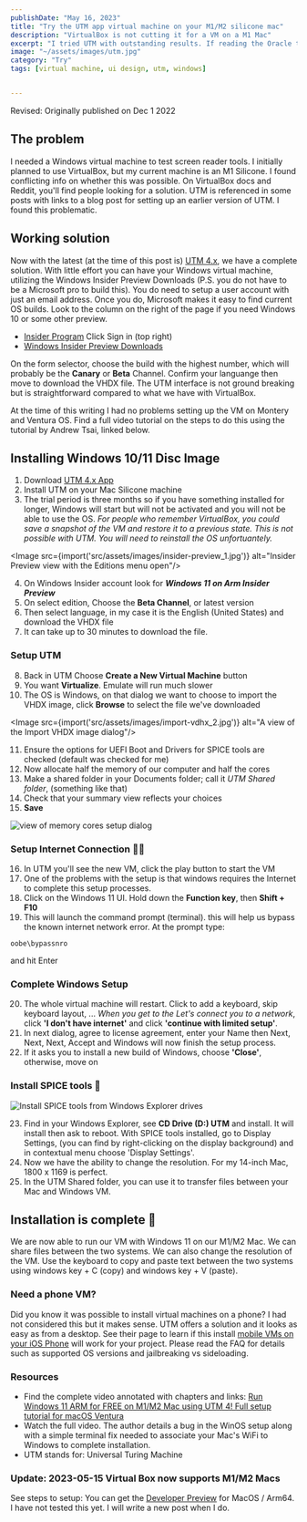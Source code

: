 ```yaml
---
publishDate: "May 16, 2023"
title: "Try the UTM app virtual machine on your M1/M2 silicone mac"
description: "VirtualBox is not cutting it for a VM on a M1 Mac"
excerpt: "I tried UTM with outstanding results. If reading the Oracle tech docs is confusing and exhausting check out this new VM platform with a clean UI."
image: "~/assets/images/utm.jpg"
category: "Try"
tags: [virtual machine, ui design, utm, windows]


---
```


Revised: Originally published on Dec 1 2022
## The problem

I needed a Windows virtual machine to test screen reader tools. I initially planned to use VirtualBox, but my current machine is an M1 Silicone. I found conflicting info on whether this was possible. On VirtualBox docs and Reddit, you'll find people looking for a solution. UTM is referenced in some posts with links to a blog post for setting up an earlier version of UTM. I found this problematic.

## Working solution

Now with the latest (at the time of this post is) [UTM 4.x](https://mac.getutm.app/), we have a complete solution. With little effort you can have your Windows virtual machine, utilizing the Windows Insider Preview Downloads (P.S. you do not have to be a Microsoft pro to build this). You do need to setup a user account with just an email address. Once you do, Microsoft makes it easy to find current OS builds. Look to the column on the right of the page if you need Windows 10 or some other preview.

- [Insider Program](https://www.microsoft.com/en-us/software-download/windowsinsiderpreviewarm64?lc=1033) Click Sign in (top right)
- [Windows Insider Preview Downloads](https://www.microsoft.com/en-us/software-download/windowsinsiderpreviewarm64?lc=1033&wa=wsignin1.0)

On the form selector, choose the build with the highest number, which will probably be the **Canary** or **Beta** Channel. Confirm your languange then move to download the VHDX file. The UTM interface is not ground breaking but is straightforward compared to what we have with VirtualBox.

At the time of this writing I had no problems setting up the VM on Montery and Ventura OS. Find a full video tutorial on the steps to do this using the tutorial by Andrew Tsai, linked below. 

## Installing Windows 10/11 Disc Image

1. Download [UTM 4.x App](https://mac.getutm.app/)
2. Install UTM on your Mac Silicone machine
3. The trial period is three months so if you have something installed for longer, Windows will start but will not be activated and you will not be able to use the OS. 
_For people who remember VirtualBox, you could save a snapshot of the VM and restore it to a previous state. This is not possible with UTM. You will need to reinstall the OS unfortuantely._

<Image src={import('src/assets/images/insider-preview_1.jpg')} alt="Insider Preview view with the Editions menu open"/>

4. On Windows Insider account look for _**Windows 11 on Arm Insider Preview**_
5. On select edition, Choose the **Beta Channel**, or latest version 
6. Then select language, in my case it is the English (United States) and download the VHDX file
7. It can take up to 30 minutes to download the file.

### Setup UTM

8. Back in UTM Choose **Create a New Virtual Machine** button
9. You want **Virtualize**. Emulate will run much slower
10. The OS is Windows, on that dialog we want to choose to import the VHDX image, click **Browse** to select the file we've downloaded

<Image src={import('src/assets/images/import-vdhx_2.jpg')} alt="A view of the Import VHDX image dialog"/>

11. Ensure the options for UEFI Boot and Drivers for SPICE tools are checked (default was checked for me)
12. Now allocate half the memory of our computer  and half the cores
13. Make a shared folder in your Documents folder; call it _UTM Shared folder_, (something like that)
14. Check that your summary view reflects your choices 
15. **Save**

![view of memory cores setup dialog](src/assets/images/mem-cores-setup_3.jpg)

### Setup Internet Connection 👋🏼
16. In UTM you'll see the new VM, click the play button to start the VM
17. One of the problems with the setup is that windows requires the Internet to complete this setup processes. 
18. Click on the Windows 11 UI. Hold down the **Function key**, then **Shift + F10**
19. This will launch the command prompt (terminal). this will help us bypass the known internet network error. At the prompt type: 
```
oobe\bypassnro
```
 and hit Enter

### Complete Windows Setup

20. The whole virtual machine will restart. Click to add a keyboard, skip keyboard layout, ... _When you get to the Let's connect you to a network_, click **'I don't have internet'** and click **'continue with limited setup'**.
21. In next dialog, agree to license agreement, enter your Name then Next, Next, Next, Accept and Windows will now finish the setup process.
22. If it asks you to install a new build of Windows, choose **'Close'**, otherwise, move on

### Install SPICE tools 🥵

![Install SPICE tools from Windows Explorer drives](src/assets/images/spice-installer_6.jpg)

23. Find in your Windows Explorer, see **CD Drive (D:) UTM** and install. It will install then ask to reboot. With SPICE tools installed, go to Display Settings, (you can find by right-clicking on the display background) and in contextual menu choose 'Display Settings'. 
24. Now we have the ability to change the resolution. For my 14-inch Mac, 1800 x 1169 is perfect. 
25. In the UTM Shared folder, you can use it to transfer files between your Mac and Windows VM.

## Installation is complete 🎉

We are now able to run our VM with Windows 11 on our M1/M2 Mac. We can share files between the two systems. We can also change the resolution of the VM. Use the keyboard to copy and paste text between the two systems using windows key + C (copy) and windows key + V (paste).



### Need a phone VM?

Did you know it was possible to install virtual machines on a phone? I had not considered this but it makes sense. UTM offers a solution and it looks as easy as from a desktop. See their page to learn if this install [mobile VMs on your iOS Phone](https://getutm.app/) will work for your project. Please read the FAQ for details such as supported OS versions and jailbreaking vs sideloading.

### Resources

- Find the complete video annotated with chapters and links: [Run Windows 11 ARM for FREE on M1/M2 Mac using UTM 4! Full setup tutorial for macOS Ventura](https://www.youtube.com/watch?v=KGZMV8IuUtA)
- Watch the full video. The author details a bug in the WinOS setup along with a simple terminal fix needed to associate your Mac's WiFi to Windows to complete installation.
- UTM stands for: Universal Turing Machine

### Update: 2023-05-15 Virtual Box now supports M1/M2 Macs
See steps to setup: You can get the [Developer Preview](https://www.virtualbox.org/wiki/Downloads) for MacOS / Arm64. I have not tested this yet. I will write a new post when I do.